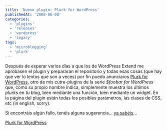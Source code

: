 ```yaml
---
title: 'Nuevo plugin: Plurk for WordPress'
publishedAt: '2008-06-08'
categories:
  - 'plugins'
  - 'releases'
  - 'wordpress'
  - 'legacy'
tags:
  - 'microblogging'
  - 'plurk'
---
```


Después de esperar varios días a que los de WordPress Extend me aprobasen el plugin y prepararan el repositorio y todas esas cosas (que hay que ver lo lentos que son a veces) por fin puedo anunciaros [Plurk for WordPress](http://rick.jinlabs.com/code/plurk/), otro de mis cutre-plugins de la serie _$foobar for WordPress_ que, como su propio nombre indica, simplemente muestra los últimos _plurks_ en tu blog, bien mediante una función, bien mediante un widget. En la página del plugin están todas los posibles parámetros, las clases de CSS, etc (in english, sorry).

Si encontráis algún fallo, tenéis alguna sugerencia... [ya sabéis](/contact)...

[Plurk for WordPress](http://rick.jinlabs.com/code/plurk/)
